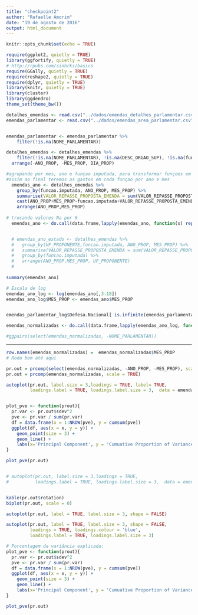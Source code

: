 ```yaml
---
title: "checkpoint2"
author: "Rafaelle Amorim"
date: "19 de agosto de 2016"
output: html_document
---
```


```r
knitr::opts_chunk$set(echo = TRUE)
```

```r
require(ggplot2, quietly = TRUE)
library(ggfortify, quietly = TRUE)
# http://rpubs.com/sinhrks/basics
require(GGally, quietly = TRUE)
require(reshape2, quietly = TRUE)
require(dplyr, quietly = TRUE)
library(knitr, quietly = TRUE)
library(cluster)
library(ggdendro)
theme_set(theme_bw())
```

```r

detalhes_emendas <- read.csv("../dados/emendas_detalhes_parlamentar.csv")
emendas_parlamentar <- read.csv("../dados/emendas_area_parlamentar.csv")


emendas_parlamentar <- emendas_parlamentar %>%
    filter(!is.na(NOME_PARLAMENTAR)) 

detalhes_emendas <- detalhes_emendas %>%
    filter(!is.na(NOME_PARLAMENTAR), !is.na(DESC_ORGAO_SUP), !is.na(funcao.imputada)) %>%
  arrange(-ANO_PROP, -MES_PROP, DIA_PROP)

#agrupando por mes, ano e funçao imputada, para transformar funçoes em colunas
#assim ao final teremos os gastos em cada funçao por ano e mes
  emendas_ano <- detalhes_emendas %>%
    group_by(funcao.imputada, ANO_PROP, MES_PROP) %>%
    summarise(VALOR_REPASSE_PROPOSTA_EMENDA = sum(VALOR_REPASSE_PROPOSTA_EMENDA)) %>%
    cast(ANO_PROP+MES_PROP~funcao.imputada+VALOR_REPASSE_PROPOSTA_EMENDA) %>%
    arrange(ANO_PROP,MES_PROP)  
  
# trocando valores Na por 0 
  emendas_ano <- do.call(data.frame,lapply(emendas_ano, function(x) replace(x, is.na(x),0)))


  # emendas_ano_estado <- detalhes_emendas %>%
  #   group_by(UF_PROPONENTE,funcao.imputada, ANO_PROP, MES_PROP) %>%
  #   summarise(VALOR_REPASSE_PROPOSTA_EMENDA = sum(VALOR_REPASSE_PROPOSTA_EMENDA)) %>%
  #   group_by(funcao.imputada) %>%
  #   arrange(ANO_PROP,MES_PROP, UF_PROPONENTE) 
  #   
  
summary(emendas_ano)

```

```r
# Escala de log 
emendas_ano_log <- log(emendas_ano[,3:18])
emendas_ano_log$MES_PROP <- emendas_ano$MES_PROP


emendas_parlamentar_log$Defesa.Nacional[ is.infinite(emendas_parlamentar_log$Defesa.Nacional) ] <- 0

emendas_normalizadas <- do.call(data.frame,lapply(emendas_ano_log, function(x) replace(x, is.infinite(x),0)))

#ggpairs(select(emendas_normalizadas, -NOME_PARLAMENTAR))
```

----


```r
row.names(emendas_normalizadas) =  emendas_normalizadas$MES_PROP 
# Roda bem até aqui

pr.out = prcomp(select(emendas_normalizadas, -ANO_PROP, -MES_PROP), scale = TRUE) 
pr.out = prcomp(emendas_normalizadas, scale = TRUE) 

autoplot(pr.out, label.size = 3,loadings = TRUE, label= TRUE,
         loadings.label = TRUE, loadings.label.size = 3,  data = emendas_ano,colour = "MES_PROP") 


plot_pve <- function(prout){
  pr.var <- pr.out$sdev^2
  pve <- pr.var / sum(pr.var)
  df = data.frame(x = 1:NROW(pve), y = cumsum(pve))
  ggplot(df, aes(x = x, y = y)) + 
    geom_point(size = 3) + 
    geom_line() + 
    labs(x='Principal Component', y = 'Cumuative Proportion of Variance Explained')
}

plot_pve(pr.out)


# autoplot(pr.out, label.size = 3,loadings = TRUE, 
#          loadings.label = TRUE, loadings.label.size = 3,  data = emendas_ano,colour = "ANO_PROP") 


kable(pr.out$rotation)
biplot(pr.out, scale = 0)

autoplot(pr.out, label = TRUE, label.size = 3, shape = FALSE)

autoplot(pr.out, label = TRUE, label.size = 3, shape = FALSE, 
         loadings = TRUE, loadings.colour = 'blue',
         loadings.label = TRUE, loadings.label.size = 3)

# Porcentagem da variância explicada: 
plot_pve <- function(prout){
  pr.var <- pr.out$sdev^2
  pve <- pr.var / sum(pr.var)
  df = data.frame(x = 1:NROW(pve), y = cumsum(pve))
  ggplot(df, aes(x = x, y = y)) + 
    geom_point(size = 3) + 
    geom_line() + 
    labs(x='Principal Component', y = 'Cumuative Proportion of Variance Explained')
}

plot_pve(pr.out)
```